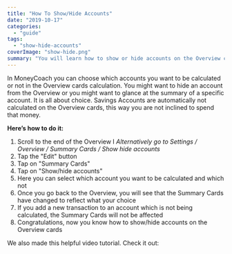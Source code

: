```yaml
---
title: "How To Show/Hide Accounts"
date: "2019-10-17"
categories: 
  - "guide"
tags: 
  - "show-hide-accounts"
coverImage: "show-hide.png"
summary: "You will learn how to show or hide accounts on the Overview cards and Reports."
---
```


In MoneyCoach you can choose which accounts you want to be calculated or not in the Overview cards calculation. You might want to hide an account from the Overview or you might want to glance at the summary of a specific account. It is all about choice. Savings Accounts are automatically not calculated on the Overview cards, this way you are not inclined to spend that money.

**Here’s how to do it:**

1. Scroll to the end of the Overview I _Alternatively go to Settings / Overview / Summary Cards / Show hide accounts_
2. Tap the "Edit" button
3. Tap on "Summary Cards"
4. Tap on "Show/hide accounts"
5. Here you can select which account you want to be calculated and which not
6. Once you go back to the Overview, you will see that the Summary Cards have changed to reflect what your choice
7. If you add a new transaction to an account which is not being calculated, the Summary Cards will not be affected
8. Congratulations, now you know how to show/hide accounts on the Overview cards

We also made this helpful video tutorial. Check it out:

<YouTube url="https://youtu.be/hNj1W19OkpA" />
